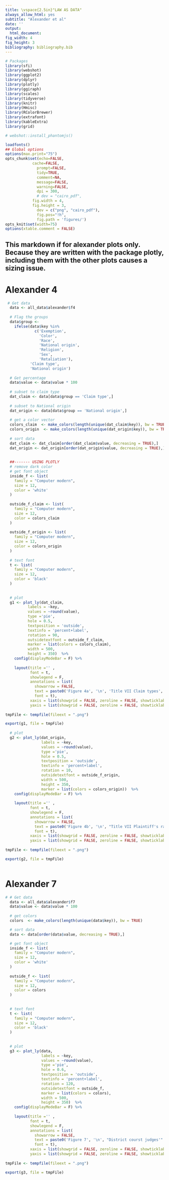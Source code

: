 ```yaml
---
title: \vspace{2.5in}"LAW AS DATA"
always_allow_html: yes
subtitle: "Alexander et al"
date: ''
output: 
  html_document:
fig_width: 4
fig_height: 3
bibliography: bibliography.bib
---
```


```r
# Packages
library(sfi)
library(webshot)
library(ggplot2)
library(dplyr)
library(plotly)
library(ggiraph)
library(scales)
library(tidyverse)
library(knitr)
library(Hmisc)
library(RColorBrewer)
library(extrafont)
library(kableExtra)
library(grid)

# webshot::install_phantomjs()

loadfonts()
## Global options
options(max.print="75")
opts_chunk$set(echo=FALSE,
            cache=FALSE,
              prompt=FALSE,
              tidy=TRUE,
              comment=NA,
              message=FALSE,
              warning=FALSE,
              dpi = 300,
              # dev = "cairo_pdf",
            fig.width = 4,
            fig.height = 3,
              dev = c("png", "cairo_pdf"),
              fig.pos="!h",
              fig.path = 'figures/')
opts_knit$set(width=75)
options(xtable.comment = FALSE)
```


## This markdown if for alexander plots only. Because they are written with the package plotly, including them with the other plots causes a sizing issue. 

# Alexander 4
```r
 # Get data
  data <- all_data$alexander$f4
  
  # Flag the groups
  data$group <-
    ifelse(data$key %in% 
             c('Exemption',
               'Color',
               'Race',
               'National origin',
               'Religion',
               'Sex',
               'Retaliation'), 
           'Claim type',
           'National origin')
  
  # Get percentage
  data$value <- data$value * 100
  
  # subset to claim type 
  dat_claim <- data[data$group == 'Claim type',]
  
  # subset to National origin
  dat_origin <- data[data$group == 'National origin',]
  
  # get a color vector
  colors_claim  <- make_colors(length(unique(dat_claim$key)), bw = TRUE)
  colors_origin  <- make_colors(length(unique(dat_origin$key)), bw = TRUE)
  
  # sort data
  dat_claim <- dat_claim[order(dat_claim$value, decreasing = TRUE),]
  dat_origin <- dat_origin[order(dat_origin$value, decreasing = TRUE),]
  
  
  ##------- USING PLOTLY
  # remove dark color
  # get font object
  inside_f <- list(
    family = "Computer modern",
    size = 12,
    color = 'white'
  )
  
  outside_f_claim <- list(
    family = "Computer modern",
    size = 12,
    color = colors_claim 
  )
  
  outside_f_origin <- list(
    family = "Computer modern",
    size = 12,
    color = colors_origin
  )
  
  # text font 
  t <- list(
    family = "Computer modern",
    size = 12,
    color = 'black'
  )
  
  
  # plot
  g1 <- plot_ly(dat_claim,
          labels = ~key, 
          values = ~round(value),
          type ='pie',
          hole = 0.5,
          textposition = 'outside',
          textinfo = 'percent+label',
          rotation = 90,
          outsidetextfont = outside_f_claim,
          marker = list(colors = colors_claim),
          width = 500, 
          height = 350)  %>%
    config(displayModeBar = F) %>%
    
    layout(title ='' ,
           font = t,
           showlegend = F,
           annotations = list(
             showarrow = FALSE,
             text = paste0('Figure 4a', '\n', 'Title VII Claim types', '\n', 'from complaint text'),
             font = t), 
           xaxis = list(showgrid = FALSE, zeroline = FALSE, showticklabels = FALSE),
           yaxis = list(showgrid = FALSE, zeroline = FALSE, showticklabels = FALSE))
  
tmpFile <- tempfile(fileext = ".png")

export(g1, file = tmpFile)
  
  # plot
  g2 <- plot_ly(dat_origin,
                labels = ~key, 
                values = ~round(value),
                type ='pie',
                hole = 0.5,
                textposition = 'outside',
                textinfo = 'percent+label',
                rotation = 10,
                outsidetextfont = outside_f_origin,
                width = 500, 
                height = 350,
                marker = list(colors = colors_origin))  %>%
    config(displayModeBar = F) %>%
    
    layout(title ='' ,
           font = t,
           showlegend = F,
           annotations = list(
             showarrow = FALSE,
             text = paste0('Figure 4b', '\n', "Title VII Plaintiff's race", '\n', 'from complaint text'),
             font = t), 
           xaxis = list(showgrid = FALSE, zeroline = FALSE, showticklabels = FALSE),
           yaxis = list(showgrid = FALSE, zeroline = FALSE, showticklabels = FALSE))
  
tmpFile <- tempfile(fileext = ".png")

export(g2, file = tmpFile)
 
```

# Alexander 7

```r

# # Get data
  data <- all_data$alexander$f7
  data$value <- data$value * 100
  
  # get colors
  colors  <- make_colors(length(unique(data$key)), bw = TRUE)

  # sort data
  data <- data[order(data$value, decreasing = TRUE),]

  # get font object
  inside_f <- list(
    family = "Computer modern",
    size = 12,
    color = 'white'
  )
  
  outside_f <- list(
    family = "Computer modern",
    size = 12,
    color = colors
  )
  
  
  # text font 
  t <- list(
    family = "Computer modern",
    size = 12,
    color = 'black'
  )
  
  
  # plot
  g3 <- plot_ly(data,
                labels = ~key, 
                values = ~round(value),
                type ='pie',
                hole = 0.6,
                textposition = 'outside',
                textinfo = 'percent+label',
                rotation = 120,
                outsidetextfont = outside_f,
                marker = list(colors = colors),
                width = 500, 
                height = 350)  %>%
    config(displayModeBar = F) %>%
    
    layout(title ='' ,
           font = t,
           showlegend = F,
           annotations = list(
             showarrow = FALSE,
             text = paste0('Figure 7', '\n', "District courst judges'" , '\n', 'actions on magistrate', '\n','judges'),
             font = t), 
           xaxis = list(showgrid = FALSE, zeroline = FALSE, showticklabels = FALSE),
           yaxis = list(showgrid = FALSE, zeroline = FALSE, showticklabels = FALSE))
  
tmpFile <- tempfile(fileext = ".png")

export(g3, file = tmpFile)
 

```





